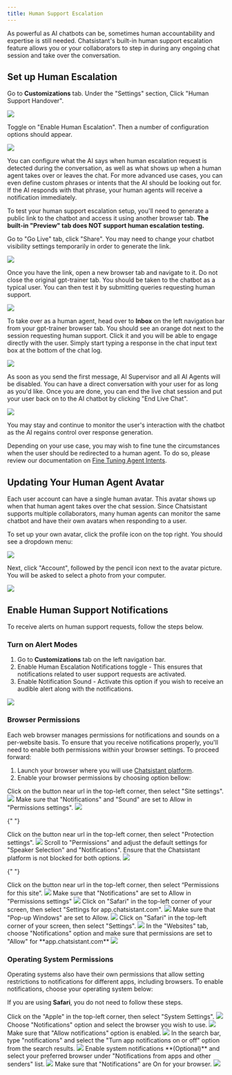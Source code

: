 ```yaml
---
title: Human Support Escalation
---
```


As powerful as AI chatbots can be, sometimes human accountability and expertise is still needed. Chatsistant's
built-in human support escalation feature allows you or your collaborators to step in during any ongoing chat
session and take over the conversation.

## Set up Human Escalation

Go to **Customizations** tab. Under the "Settings" section, Click "Human Support Handover".

<Frame>
  <img src="/images/human-support-escalation-25.png" />
</Frame>

Toggle on "Enable Human Escalation". Then a number of configuration options should appear.

<Frame>
  <img src="/images/human-support-escalation-26.png" />
</Frame>

You can configure what the AI says when human escalation request is detected during the conversation, as well as
what shows up when a human agent takes over or leaves the chat. For more advanced use cases, you can even define
custom phrases or intents that the AI should be looking out for. If the AI responds with that phrase, your
human agents will receive a notification immediately.

To test your human support escalation setup, you'll need to generate a public link to the chatbot and access it
using another browser tab. **The built-in "Preview" tab does NOT support human escalation testing.**

Go to "Go Live" tab, click "Share". You may need to change your chatbot visibility settings temporarily
in order to generate the link.

<Frame>
  <img src="/images/human-support-escalation-27.png" />
</Frame>

Once you have the link, open a new browser tab and navigate to it. Do not close the original gpt-trainer tab.
You should be taken to the chatbot as a typical user. You can then test it by submitting queries requesting human support.

<Frame>
  <img src="/images/human-support-escalation-5.png" />
</Frame>

To take over as a human agent, head over to **Inbox** on the left navigation bar from your gpt-trainer browser tab. You should see an orange dot
next to the session requesting human support. Click it and you will be able to engage directly with the user. Simply start
typing a response in the chat input text box at the bottom of the chat log.

<Frame>
  <img src="/images/human-support-escalation-28.png" />
</Frame>

As soon as you send the first message, AI Supervisor and all AI Agents will be disabled. You can have a direct conversation with your
user for as long as you'd like. Once you are done, you can end the live chat session and put your user back on to the AI chatbot by clicking
"End Live Chat".

<Frame>
  <img src="/images/human-support-escalation-29.png" />
</Frame>

You may stay and continue to monitor the user's interaction with the chatbot as the AI regains control over response generation.

Depending on your use case, you may wish to fine tune the circumstances when the user should be redirected to a human agent. To do so, please
review our documentation on [Fine Tuning Agent Intents](fine-tuning-agent-intents).

## Updating Your Human Agent Avatar

Each user account can have a single human avatar. This avatar shows up when that human agent takes over the chat session. Since
Chatsistant supports multiple collaborators, many human agents can monitor the same chatbot and have their own avatars when responding
to a user.

To set up your own avatar, click the profile icon on the top right. You should see a dropdown menu:

<Frame>
  <img src="/images/human-support-escalation-30.png" />
</Frame>

Next, click "Account", followed by the pencil icon next to the avatar picture. You will be asked to select a photo from your computer.

<Frame>
  <img src="/images/human-support-escalation-31.png" />
</Frame>

## Enable Human Support Notifications

To receive alerts on human support requests, follow the steps below.

### Turn on Alert Modes

1. Go to **Customizations** tab on the left navigation bar.
2. Enable Human Escalation Notifications toggle - This ensures that notifications related to user support requests are activated.
3. Enable Notification Sound - Activate this option if you wish to receive an audible alert along with the notifications.

<Frame>
  <img src="/images/human-support-escalation-32.png" />
</Frame>

### Browser Permissions

Each web browser manages permissions for notifications and sounds on a per-website basis. To ensure that you receive notifications
properly, you'll need to enable both permissions within your browser settings. To proceed forward:

1. Launch your browser where you will use [Chatsistant platform](https://app.chatsistant.com).
2. Enable your browser permissions by choosing option bellow:

<AccordionGroup>
  <Accordion icon="chrome" title="Google Chrome" iconType="duotone">
    <Steps>
      <Step title="Settings">
        Click on the button near url in the top-left corner, then select "Site
        settings".
        <Frame>
          <img src="/images/human-support-escalation-9.png" />
        </Frame>
      </Step>
      <Step title="Enable permissions">
        Make sure that "Notifications" and "Sound" are set to Allow in
        "Permissions settings".
        <Frame>
          <img src="/images/human-support-escalation-10.png" />
        </Frame>
      </Step>
    </Steps>
  </Accordion>

{" "}

<Accordion icon="firefox-browser" title="Firefox" iconType="duotone">
  <Steps>
    <Step title="Settings">
      Click on the button near url in the top-left corner, then select
      "Protection settings".
      <Frame>
        <img src="/images/human-support-escalation-11.png" />
      </Frame>
    </Step>
    <Step title="Unblock Chatsistant">
      Scroll to "Permissions" and adjust the default settings for "Speaker
      Selection" and "Notifications". Ensure that the Chatsistant platform is
      not blocked for both options.
      <Frame>
        <img src="/images/human-support-escalation-12.png" />
      </Frame>
    </Step>
  </Steps>
</Accordion>

{" "}

<Accordion icon="edge" title="Microsoft Edge" iconType="duotone">
  <Steps>
    <Step title="Settings">
      Click on the button near url in the top-left corner, then select
      “Permissions for this site”.
      <Frame>
        <img src="/images/human-support-escalation-13.png" />
      </Frame>
    </Step>
    <Step title="Enable permissions">
      Make sure that "Notifications" are set to Allow in "Permissions settings"
      <Frame>
        <img src="/images/human-support-escalation-14.png" />
      </Frame>
    </Step>
  </Steps>
</Accordion>

  <Accordion icon="safari" title="Safari" iconType="duotone">
    <Steps>
      <Step title="Chatsistant settings">
        Click on "Safari" in the top-left corner of your screen, then select
        "Settings for app.chatsistant.com".
        <Frame>
          <img src="/images/human-support-escalation-15.png" />
        </Frame>
      </Step>
      <Step title="Enable pop-ups">
        Make sure that "Pop-up Windows" are set to Allow.
        <Frame>
          <img src="/images/human-support-escalation-16.png" />
        </Frame>
      </Step>
      <Step title="Settings">
        Click on "Safari" in the top-left corner of your screen, then select
        "Settings".
        <Frame>
          <img src="/images/human-support-escalation-17.png" />
        </Frame>
      </Step>
      <Step title="Enable notifications">
        In the "Websites" tab, choose "Notifications" option and make sure that
        permissions are set to "Allow" for **app.chatsistant.com**
        <Frame>
          <img src="/images/human-support-escalation-18.png" />
        </Frame>
      </Step>
    </Steps>
  </Accordion>
</AccordionGroup>

### Operating System Permissions

Operating systems also have their own permissions that allow setting restrictions to notifications
for different apps, including browsers. To enable notifications, choose your operating system below:

<Note>If you are using **Safari**, you do not need to follow these steps.</Note>

<AccordionGroup>
  <Accordion icon="apple" title="Apple" iconType="duotone">
    <Steps>
      <Step title="Settings">
        Click on the "Apple" in the top-left corner, then select "System
        Settings".
        <Frame>
          <img src="/images/human-support-escalation-19.png" />
        </Frame>
      </Step>
      <Step title="Browser notifications">
        Choose "Notifications" option and select the browser you wish to use.
        <Frame>
          <img src="/images/human-support-escalation-20.png" />
        </Frame>
      </Step>
      <Step title="Enable notifications">
        Make sure that "Allow notifications" option is enabled.
        <Frame>
          <img src="/images/human-support-escalation-21.png" />
        </Frame>
      </Step>
    </Steps>
  </Accordion>

  <Accordion icon="Windows" title="Windows" iconType="duotone">
    <Steps>
      <Step title="Settings">
        In the search bar, type "notifications" and select the "Turn app
        notifications on or off" option from the search results.
        <Frame>
          <img src="/images/human-support-escalation-22.png" />
        </Frame>
      </Step>
      <Step title="System notifications">
        Enable system notifications **(Optional)** and select your preferred
        browser under "Notifications from apps and other senders" list.
        <Frame>
          <img src="/images/human-support-escalation-23.png" />
        </Frame>
      </Step>
      <Step title="Browser notifications">
        Make sure that "Notifications" are On for your browser.
        <Frame>
          <img src="/images/human-support-escalation-24.png" />
        </Frame>
      </Step>
    </Steps>
  </Accordion>
</AccordionGroup>
